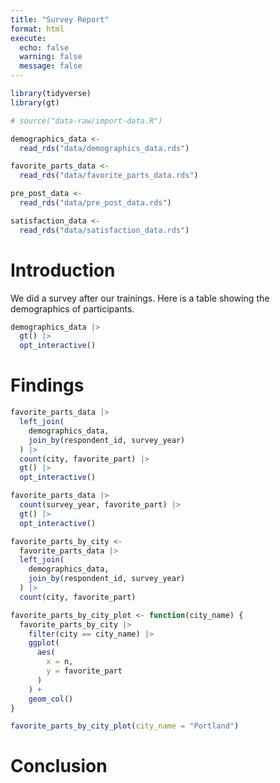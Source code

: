 ```yaml
---
title: "Survey Report"
format: html
execute: 
  echo: false
  warning: false
  message: false
---
```


```r
library(tidyverse)
library(gt)
```

```r
# source("data-raw/import-data.R")
```

```r
demographics_data <-
  read_rds("data/demographics_data.rds")

favorite_parts_data <-
  read_rds("data/favorite_parts_data.rds")

pre_post_data <-
  read_rds("data/pre_post_data.rds")

satisfaction_data <-
  read_rds("data/satisfaction_data.rds")
```

# Introduction

We did a survey after our trainings. Here is a table showing the demographics of participants.

```r
demographics_data |>
  gt() |>
  opt_interactive()
```

# Findings

```r
favorite_parts_data |>
  left_join(
    demographics_data,
    join_by(respondent_id, survey_year)
  ) |>
  count(city, favorite_part) |>
  gt() |>
  opt_interactive()
```

```r
favorite_parts_data |>
  count(survey_year, favorite_part) |>
  gt() |>
  opt_interactive()
```

```r
favorite_parts_by_city <-
  favorite_parts_data |>
  left_join(
    demographics_data,
    join_by(respondent_id, survey_year)
  ) |>
  count(city, favorite_part)

favorite_parts_by_city_plot <- function(city_name) {
  favorite_parts_by_city |>
    filter(city == city_name) |> 
    ggplot(
      aes(
        x = n,
        y = favorite_part
      )
    ) +
    geom_col()
}

favorite_parts_by_city_plot(city_name = "Portland")
```


# Conclusion
